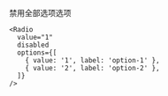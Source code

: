 禁用全部选项选项

```tsx
<Radio
  value="1"
  disabled
  options={[
    { value: '1', label: 'option-1' },
    { value: '2', label: 'option-2' },
  ]}
/>
```
